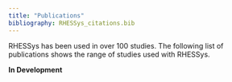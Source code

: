 ```yaml
---
title: "Publications"
bibliography: RHESSys_citations.bib
---
```


RHESSys has been used in over 100 studies. The following list of publications shows the range of studies used with RHESSys.

**In Development**

